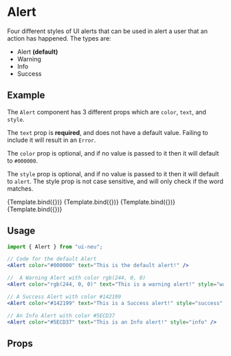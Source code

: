 

<Meta title="Alert" component={Alert} />

# Alert

Four different styles of UI alerts that can be used in alert a user that an action has happened.
The types are:

- Alert **(default)**
- Warning
- Info
- Success

## Example

The `Alert` component has 3 different props which are `color`, `text`, and `style`.

The `text` prop is **required**, and does not have a default value. Failing to include it will result in an `Error`.

The `color` prop is optional, and if no value is passed to it then it will default to `#000000`.

The `style` prop is optional, and if no value is passed to it then it will default to `alert`. The style prop is not case sensitive, and will only check if the word matches.


<Preview>
  <Story
    name="Alert"
    args={{
      color: "#000000",
      text: "This is the default alert!",
      style: "alert",
    }}>
    {Template.bind({})}
  </Story>
  <Story
    name="Waring"
    args={{
      color: "rgb(244, 0, 0)",
      text: "This is the Warning alert!",
      style: "Warning",
    }}>
    {Template.bind({})}
  </Story>
  <Story
    name="Success"
    args={{
      color: "#142199",
      text: "This is a Success alert!",
      style: "SUCCESS",
    }}>
    {Template.bind({})}
  </Story>
  <Story
    name="Info"
    args={{
      color: "#5ECD37",
      text: "This is an Info alert!",
      style: "info",
    }}>
    {Template.bind({})}
  </Story>
</Preview>

## Usage

```js
import { Alert } from "ui-neu";
```

```jsx
// Code for the default Alert
<Alert color="#000000" text="This is the default alert!" />

//  A Warning Alert with color rgb(244, 0, 0)
<Alert color="rgb(244, 0, 0)" text="This is a warning alert!" style="warning" />

// A Success Alert with color #142199
<Alert color="#142199" text="This is a Success alert!" style="success" />

// An Info Alert with color #5ECD37
<Alert color="#5ECD37" text="This is an Info alert!" style="info" />


```

## Props

<Props of={Alert} />
